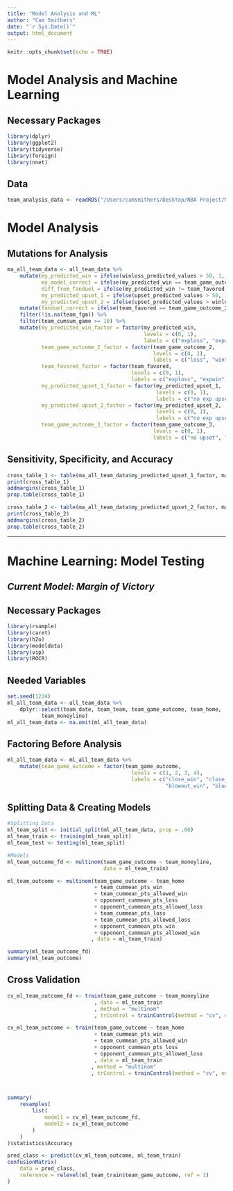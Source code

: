 ```yaml
---
title: "Model Analysis and ML"
author: "Cam Smithers"
date: "`r Sys.Date()`"
output: html_document
---
```


```r
knitr::opts_chunk$set(echo = TRUE)
```

# Model Analysis and Machine Learning

## Necessary Packages

```r
library(dplyr)
library(ggplot2)
library(tidyverse)
library(foreign)
library(nnet)
```

## Data

```r
team_analysis_data <- readRDS("/Users/camsmithers/Desktop/NBA Project/Main/Data/cleaned_nba_data.rds")
```

# Model Analysis

## Mutations for Analysis

```r
ma_all_team_data <- all_team_data %>%
    mutate(my_predicted_win = ifelse(winloss_predicted_values > 50, 1, 0),
           my_model_correct = ifelse(my_predicted_win == team_game_outcome_2, 1, 0),
           diff_from_fanduel = ifelse(my_predicted_win != team_favored, 1, 0), 
           my_predicted_upset_1 = ifelse(upset_predicted_values > 50, 1, 0),
           my_predicted_upset_2 = ifelse(upset_predicted_values > winloss_predicted_values, 1, 0)) %>%
    mutate(fanduel_correct = ifelse(team_favored == team_game_outcome_2, 1, 0)) %>%
    filter(!is.na(team_fgm)) %>%
    filter(team_cumsum_game >= 10) %>%
    mutate(my_predicted_win_factor = factor(my_predicted_win,
                                            levels = c(0, 1),
                                            labels = c("exploss", "expwin")),
           team_game_outcome_2_factor = factor(team_game_outcome_2,
                                               levels = c(0, 1),
                                               labels = c("loss", "win")),
           team_favored_factor = factor(team_favored,
                                        levels = c(0, 1),
                                        labels = c("exploss", "expwin")),
           my_predicted_upset_1_factor = factor(my_predicted_upset_1,
                                                levels = c(0, 1),
                                                labels = c("no exp upset", "exp upset")),
           my_predicted_upset_2_factor = factor(my_predicted_upset_2,
                                                levels = c(0, 1),
                                                labels = c("no exp upset", "exp upset")),
           team_game_outcome_3_factor = factor(team_game_outcome_3, 
                                               levels = c(0, 1),
                                               labels = c("no upset", "upset")))
```

## Sensitivity, Specificity, and Accuracy

```r
cross_table_1 <- table(ma_all_team_data$my_predicted_upset_1_factor, ma_all_team_data$team_game_outcome_3_factor)
print(cross_table_1)
addmargins(cross_table_1)
prop.table(cross_table_1)

cross_table_2 <- table(ma_all_team_data$my_predicted_upset_2_factor, ma_all_team_data$team_game_outcome_3_factor)
print(cross_table_2)
addmargins(cross_table_2)
prop.table(cross_table_2)
```

------------------------------------------------------------------------

# Machine Learning: Model Testing

## *Current Model: Margin of Victory*

## Necessary Packages

```r
library(rsample)
library(caret)
library(h2o)
library(modeldata)
library(vip)
library(ROCR)
```

## Needed Variables

```r
set.seed(1234)
ml_all_team_data <- all_team_data %>%
    dplyr::select(team_date, team_team, team_game_outcome, team_home, 
           team_moneyline)
ml_all_team_data <- na.omit(ml_all_team_data)
```

## Factoring Before Analysis

```r
ml_all_team_data <- ml_all_team_data %>%
    mutate(team_game_outcome = factor(team_game_outcome,
                                        levels = c(1, 2, 3, 4),
                                        labels = c("close_win", "close_loss",
                                                   "blowout_win", "blowout_loss")))
```

## Splitting Data & Creating Models

```r
#Splitting Data
ml_team_split <- initial_split(ml_all_team_data, prop = .60)
ml_team_train <- training(ml_team_split)
ml_team_test <- testing(ml_team_split)

#Models
ml_team_outcome_fd <- multinom(team_game_outcome ~ team_moneyline,
                               data = ml_team_train)

ml_team_outcome <- multinom(team_game_outcome ~ team_home 
                            + team_cummean_pts_win
                            + team_cummean_pts_allowed_win
                            + opponent_cummean_pts_loss
                            + opponent_cummean_pts_allowed_loss
                            + team_cummean_pts_loss
                            + team_cummean_pts_allowed_loss
                            + opponent_cummean_pts_win
                            + opponent_cummean_pts_allowed_win
                           , data = ml_team_train)

summary(ml_team_outcome_fd)
summary(ml_team_outcome)
```

## Cross Validation

```r
cv_ml_team_outcome_fd <- train(team_game_outcome ~ team_moneyline
                            , data = ml_team_train
                            , method = "multinom"
                            , trControl = trainControl(method = "cv", number = 5))

cv_ml_team_outcome <- train(team_game_outcome ~ team_home 
                            + team_cummean_pts_win
                            + team_cummean_pts_allowed_win
                            + opponent_cummean_pts_loss
                            + opponent_cummean_pts_allowed_loss
                            , data = ml_team_train
                           , method = "multinom"
                           , trControl = trainControl(method = "cv", number = 5))



summary(
    resamples(
        list(
            model1 = cv_ml_team_outcome_fd,
            model2 = cv_ml_team_outcome
        )
    )
)$statistics$Accuracy
```

```r
pred_class <- predict(cv_ml_team_outcome, ml_team_train)
confusionMatrix(
    data = pred_class,
    reference = relevel(ml_team_train$team_game_outcome, ref = 1)
)
```
